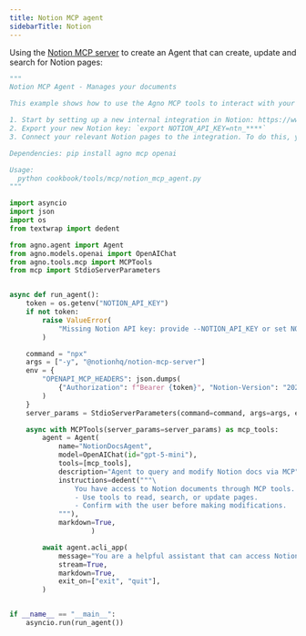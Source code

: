 ```yaml
---
title: Notion MCP agent
sidebarTitle: Notion
---
```



Using the [Notion MCP server](https://github.com/makenotion/notion-mcp-server) to create an Agent that can create, update and search for Notion pages:

```python
"""
Notion MCP Agent - Manages your documents

This example shows how to use the Agno MCP tools to interact with your Notion workspace.

1. Start by setting up a new internal integration in Notion: https://www.notion.so/profile/integrations
2. Export your new Notion key: `export NOTION_API_KEY=ntn_****`
3. Connect your relevant Notion pages to the integration. To do this, you'll need to visit that page, and click on the 3 dots, and select "Connect to integration".

Dependencies: pip install agno mcp openai

Usage:
  python cookbook/tools/mcp/notion_mcp_agent.py
"""

import asyncio
import json
import os
from textwrap import dedent

from agno.agent import Agent
from agno.models.openai import OpenAIChat
from agno.tools.mcp import MCPTools
from mcp import StdioServerParameters


async def run_agent():
    token = os.getenv("NOTION_API_KEY")
    if not token:
        raise ValueError(
            "Missing Notion API key: provide --NOTION_API_KEY or set NOTION_API_KEY environment variable"
        )

    command = "npx"
    args = ["-y", "@notionhq/notion-mcp-server"]
    env = {
        "OPENAPI_MCP_HEADERS": json.dumps(
            {"Authorization": f"Bearer {token}", "Notion-Version": "2022-06-28"}
        )
    }
    server_params = StdioServerParameters(command=command, args=args, env=env)

    async with MCPTools(server_params=server_params) as mcp_tools:
        agent = Agent(
            name="NotionDocsAgent",
            model=OpenAIChat(id="gpt-5-mini"),
            tools=[mcp_tools],
            description="Agent to query and modify Notion docs via MCP",
            instructions=dedent("""\
                You have access to Notion documents through MCP tools.
                - Use tools to read, search, or update pages.
                - Confirm with the user before making modifications.
            """),
            markdown=True,
                    )

        await agent.acli_app(
            message="You are a helpful assistant that can access Notion workspaces and pages.",
            stream=True,
            markdown=True,
            exit_on=["exit", "quit"],
        )


if __name__ == "__main__":
    asyncio.run(run_agent())
```

